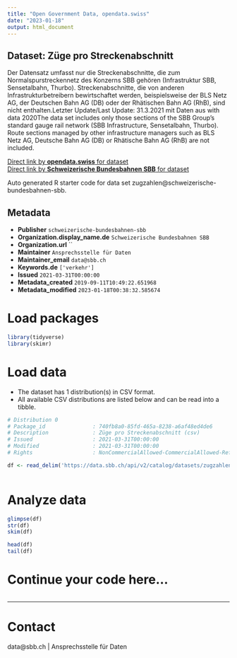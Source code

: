 ```yaml
---
title: "Open Government Data, opendata.swiss"
date: "2023-01-18"
output: html_document
---
```


## Dataset: Züge pro Streckenabschnitt

Der Datensatz umfasst nur die Streckenabschnitte, die zum Normalspurstreckennetz des Konzerns SBB gehören (Infrastruktur SBB, Sensetalbahn, Thurbo). Streckenabschnitte, die von anderen Infrastrukturbetreibern bewirtschaftet werden, beispielsweise der BLS Netz AG, der Deutschen Bahn AG (DB) oder der Rhätischen Bahn AG (RhB), sind nicht enthalten.Letzter Update/Last Update: 31.3.2021 mit Daten aus with data 2020The data set includes only those sections of the SBB Group's standard gauge rail network (SBB Infrastructure, Sensetalbahn, Thurbo). Route sections managed by other infrastructure managers such as BLS Netz AG, Deutsche Bahn AG (DB) or Rhätische Bahn AG (RhB) are not included.

[Direct link by **opendata.swiss** for dataset](https://opendata.swiss/de/dataset/zuge-pro-streckenabschnitt1)<br>
[Direct link by **Schweizerische Bundesbahnen SBB** for dataset](https://data.sbb.ch/explore/dataset/zugzahlen/)

Auto generated R starter code for data set zugzahlen@schweizerische-bundesbahnen-sbb.

## Metadata

- **Publisher** `schweizerische-bundesbahnen-sbb`
- **Organization.display_name.de** `Schweizerische Bundesbahnen SBB`
- **Organization.url** ``
- **Maintainer** `Ansprechsstelle für Daten`
- **Maintainer_email** `data@sbb.ch`
- **Keywords.de** `['verkehr']`
- **Issued** `2021-03-31T00:00:00`
- **Metadata_created** `2019-09-11T10:49:22.651968`
- **Metadata_modified** `2023-01-18T00:38:32.585674`


# Load packages

```r

library(tidyverse)
library(skimr)

```

# Load data

-   The dataset has 1 distribution(s) in CSV format.
-   All available CSV distributions are listed below and can be read into a tibble.

```r

# Distribution 0
# Package_id               : 740fb8a0-85fd-465a-8238-a6af48ed4de6
# Description              : Züge pro Streckenabschnitt (csv)
# Issued                   : 2021-03-31T00:00:00
# Modified                 : 2021-03-31T00:00:00
# Rights                   : NonCommercialAllowed-CommercialAllowed-ReferenceRequired

df <- read_delim('https://data.sbb.ch/api/v2/catalog/datasets/zugzahlen/exports/csv')



```

# Analyze data

```r

glimpse(df)
str(df)
skim(df)

head(df)
tail(df)

```

# Continue your code here...

```r

```

------------------------------------------------------------------------

# Contact

data@sbb.ch | Ansprechsstelle für Daten

